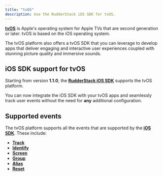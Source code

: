 ```yaml
---
title: "tvOS"
description: Use the RudderStack iOS SDK for tvOS.
---
```


[**tvOS**](https://developer.apple.com/tvos/) is Apple's operating system for Apple TVs that are second generation or later. tvOS is based on the iOS operating system.

The tvOS platform also offers a tvOS SDK that you can leverage to develop apps that deliver engaging and interactive user experiences coupled with stunning picture quality and immersive sounds.

## iOS SDK support for tvOS

Starting from version <strong>1.1.0</strong>, the [**RudderStack iOS SDK**](https://rudderstack.com/docs/sources/event-streams/sdks/rudderstack-ios-sdk/) supports the tvOS platform. 

<div class="successBlock">

You can now integrate the iOS SDK with your tvOS apps and seamlessly track user events without the need for <strong>any</strong> additional configuration.
</div>

## Supported events

The tvOS platform supports all the events that are supported by the [**iOS SDK**](https://rudderstack.com/docs/sources/event-streams/sdks/rudderstack-ios-sdk/). These include:

* [**Track**](https://rudderstack.com/docs/sources/event-streams/sdks/rudderstack-ios-sdk/#track)
* [**Identify**](https://rudderstack.com/docs/sources/event-streams/sdks/rudderstack-ios-sdk/#identify)
* [**Screen**](https://rudderstack.com/docs/sources/event-streams/sdks/rudderstack-ios-sdk/#screen)
* [**Group**](https://rudderstack.com/docs/sources/event-streams/sdks/rudderstack-ios-sdk/#group)
* [**Alias**](https://rudderstack.com/docs/sources/event-streams/sdks/rudderstack-ios-sdk/#alias)
* [**Reset**](https://rudderstack.com/docs/sources/event-streams/sdks/rudderstack-ios-sdk/#reset)



